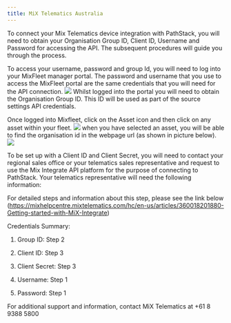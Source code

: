 ```yaml
---
title: MiX Telematics Australia
---
```


To connect your Mix Telematics device integration with PathStack, you will need to obtain your Organisation Group ID, Client ID, Username and Password for accessing the API. The subsequent procedures will guide you through the process. 

<Steps>

  <Step title="Log into your MixFleet account">
To access your username, password and group Id, you will need to log into your MixFleet manager portal.  The password and username that you use to access the MixFleet portal are the same credentials that you will need for the API connection. 
  <img src="https://365scotney-my.sharepoint.com/:i:/r/personal/sameer_nanduri_inloop_com_au/Documents/Pathstack%20Images/Mix_1.png?csf=1&web=1&e=W7ABsh" />
</Step>

  <Step title="Find your Organisation ID">
   Whilst logged into the portal you will need to obtain the Organisation Group ID. This ID will be used as part of the source settings API credentials.

   Once logged into Mixfleet, click on the Asset icon and then click on any asset within your fleet. 
     <img src="https://365scotney-my.sharepoint.com/:i:/r/personal/sameer_nanduri_inloop_com_au/Documents/Pathstack%20Images/Mix_2.png?csf=1&web=1&e=W7ABsh" />
    when you have selected an asset, you will be able to find the organisation id in the webpage url (as shown in picture below). 
    <img src="https://365scotney-my.sharepoint.com/:i:/r/personal/sameer_nanduri_inloop_com_au/Documents/Pathstack%20Images/Mix_3.png?csf=1&web=1&e=W7ABsh" />

  </Step>
  <Step title="Register for a Client ID and Client Secret via Mix Telematics ">
  To be set up with a Client ID and Client Secret, you will need to contact your regional sales office or your telematics sales representative and request to use the Mix Integrate API platform for the purpose of connecting to PathStack. 
Your telematics representative will need the following information: 

<Steps>
<Step title = "Software application name (Name of the tracking solution): PathStack">
</Step>

<Step title ="Application purpose (A brief description of the customer’s application being built): PathStack is an API-based toolkit for connecting, unifying and analysing vehicle and asset tracking and telematics data">
</Step>

<Step title = "Developer email address (The developer who will receive the Client ID and Client Secret): Your email address or the email address of the developer at your company who will be connecting to PathStack.">
</Step>

<Step title = "Email correspondence language (Language of the email with Client ID and Client Secret information):  English">
</Step>

<Step title = "Data centre(s): (On which environment is the organization? UK, ZA, US or AU etc): AU">
</Step>
</Steps>

<Note>For detailed steps and information about this step, please see the link below (https://mixhelpcentre.mixtelematics.com/hc/en-us/articles/360018201880-Getting-started-with-MiX-Integrate) </Note>
  

  </Step>
</Steps>

Credentials Summary: 

1. Group ID:  Step 2

2. Client ID: Step 3

3. Client Secret: Step 3

4. Username: Step 1

5. Password: Step 1

<Warning>For additional support and information, contact MiX Telematics at +61 8 9388 5800</Warning>
